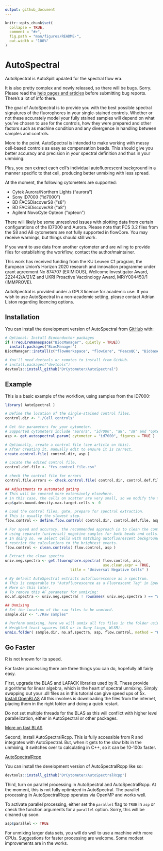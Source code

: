 ```yaml
---
output: github_document
---
```


<!-- README.md is generated from README.Rmd. Please edit that file -->

```r
knitr::opts_chunk$set(
  collapse = TRUE,
  comment = "#>",
  fig.path = "man/figures/README-",
  out.width = "100%"
)
```

# AutoSpectral

<!-- badges: start -->
<!-- badges: end -->

AutoSpectral is AutoSpill updated for the spectral flow era.

It is also pretty complex and newly released, so there will be bugs. Sorry. Please read the [help pages and articles](https://drcytometer.github.io/AutoSpectral/) before submitting bug reports. There's a lot of info there.

The goal of AutoSpectral is to provide you with the best possible spectral 
signatures of the fluorophores in your single-stained controls. Whether or not
these accurately model your fully stained samples will depend on what you've 
chosen to use for the controls, how they were prepared and other factors such
as machine condition and any divergence in handling between samples and controls. 

More to the point, AutoSpectral is intended to make working with messy cell-based
controls as easy as compensation beads. This should give you better accuracy
and precision in your spectral definition and thus in your unmixing.

Plus, you can extract each cell's individual autofluorescent background in a 
manner specific to that cell, producing better unmixing with less spread.

At the moment, the following cytometers are supported:

* Cytek Aurora/Northern Lights ("aurora")
* Sony ID7000 ("id7000")
* BD FACSDiscoverS8 ("s8")
* BD FACSDiscoverA8 ("a8")
* Agilent NovoCyte Opteon ("opteon")

There will likely be some unresolved issues with plotting data from certain 
configurations of the ID7000 and Aurora. Please note that FCS 3.2 files from the
S8 and A8 cytometers are not fully supported in flowCore. You may receive 
warnings, but things should still work.

If you want to use data from another cytometer and are wiling to provide files 
for establishing the workflow, contact the author/maintainer.

This work has received funding from the KU Leuven C1 program, the European Union’s 
Horizon 2020 research and innovation programme under grant agreement No 874707 
(EXIMIOUS), Wellcome Investigator Award, 222442/A/21/Z and UKRI Proactive 
Vaccinology Award, MR/Y004450/1 (IMMPROVE).

AutoSpectral is provided under a GPL3 licence for academic use. If you wish to
use AutoSpectral in a non-academic setting, please contact Adrian Liston 
regarding licencing options.

## Installation

You can install the development version of AutoSpectral from [GitHub](https://github.com/) with:

``` r

# Optional: Install Bioconductor packages
if (!requireNamespace("BiocManager", quietly = TRUE))
  install.packages("BiocManager")
BiocManager::install(c("flowWorkspace", "flowCore", "PeacoQC", "Biobase"))

# You'll need devtools or remotes to install from GitHub.
# install.packages("devtools")
devtools::install_github("DrCytometer/AutoSpectral")
```

## Example

This is a basic example of the workflow, using samples from the ID7000:

```r
library( AutoSpectral )

# Define the location of the single-stained control files.
control.dir <- "./Cell controls"

# Get the parameters for your cytometer.
# Supported cytometers include "aurora", "id7000", "a8", "s8" and "opteon".
asp <- get.autospectral.param( cytometer = "id7000", figures = TRUE )

# Optionally, create a control file (see article on this).
# After creating it, manually edit to ensure it is correct.
create.control.file( control.dir, asp )

# Locate the edited control file.
control.def.file <- "fcs_control_file.csv"

# check the control file for errors
control.file.errors <- check.control.file( control.dir, control.def.file, asp )

## Adjustments to automated gating
# This will be covered more extensively elsewhere.
# in this case, the cells on scatter are very small, so we modify the target.
asp$gate.bound.density.max.target.cells <- 0

# Load the control files, gate, prepare for spectral extraction.
# This is usually the slowest step.
flow.control <- define.flow.control( control.dir, control.def.file, asp )

# For speed and accuracy, the recommended approach is to clean the controls
# using separate (universal) negative samples for both beads and cells.
# In doing so, we select cells with matching autofluorescent background and
# restrict the calculations to the brightest events.
flow.control <- clean.controls( flow.control, asp )

# Extract the clean spectra
univ.neg.spectra <- get.fluorophore.spectra( flow.control, asp,  
                                             use.clean.expr = TRUE,
                              title = "Universal Negative Cells" )

# By default AutoSpectral extracts autofluorescence as a spectrum.
# This is comparable to "Autofluorescence as a Fluorescent Tag" in SpectroFlo
# More on this later.
# To remove this AF parameter for unmixing:
no.af.spectra <- univ.neg.spectra[ ! rownames( univ.neg.spectra ) == "AF", ]

## Unmixing
# Set the location of the raw files to be unmixed.
sample.dir <- "./Raw samples"

# Perform unmixing, here we will unmix all fcs files in the folder using 
# Weighted least squares (WLS or in Sony lingo, WLSM).
unmix.folder( sample.dir, no.af.spectra, asp, flow.control, method = "WLS" )


```


## Go Faster

R is not known for its speed.

For faster processing there are three things you can do, hopefully all fairly
easy. 

First, upgrade the BLAS and LAPACK libraries used by R. These
provide algorithms for linear algebra, which is the heart of spectral unmixing.
Simply swapping out your .dll files as in this tutorial can give speed ups of 5x.
[Install OpenBLAS](https://github.com/david-cortes/R-openblas-in-windows)
All this involves is downloading the files from the internet, placing them in 
the right folder and doing a quick restart.

Do not set multiple threads for the BLAS as this will conflict with higher
level parallelization, either in AutoSpectral or other packages.

[More on fast BLAS](https://csantill.github.io/RPerformanceWBLAS/)

Second, install AutoSpectralRcpp. This is fully accessible from R and integrates
with AutoSpectral. But, when it gets to the slow bits in the unmixing, it 
switches over to calculating in C++, so it can be 10-100x faster.

[AutoSpectralRcpp](https://github.com/DrCytometer/AutoSpectralRcpp)

You can install the development version of AutoSpectralRcpp like so:

``` r
devtools::install_github("DrCytometer/AutoSpectralRcpp")
```
Third, turn on parallel processing in AutoSpectral and AutoSpectralRcpp. At the
moment, this is not fully optimized in AutoSpectral. The parallel processing in 
AutoSpectralRcpp operates via OpenMP and works well.

To activate parallel processing, either set the `parallel` flag to `TRUE` in
`asp` or check the function arguments for a `parallel` option. Sorry, this will
be cleaned up soon.

``` r
asp$parallel <- TRUE
```

For unmixing larger data sets, you will do well to use a machine with more CPUs.
Suggestions for faster processing are welcome. Some modest improvements are in 
the works.






